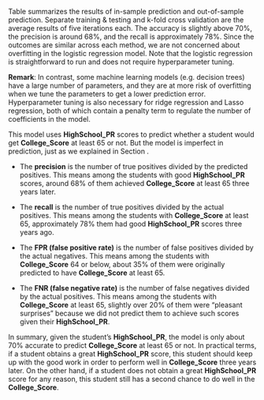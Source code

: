 Table \ref{tab:out-train-test} summarizes the results of in-sample prediction and out-of-sample prediction. Separate training \& testing and k-fold cross validation are the average results of five iterations each. The accuracy is slightly above 70\%, the precision is around 68\%, and the recall is approximately 78\%. Since the outcomes are similar across each method, we are not concerned about overfitting in the logistic regression model. Note that the logistic regression is straightforward to run and does not require hyperparameter tuning. 

**Remark**: In contrast, some machine learning models (e.g. decision trees) have a large number of parameters, and they are at more risk of overfitting when we tune the parameters to get a lower prediction error. Hyperparameter tuning is also necessary for ridge regression and Lasso regression, both of which contain a penalty term to regulate the number of coefficients in the model.  

\begin{table}[ht]
    \centering
    \begin{tabular}{|l|l|l|l|l|l|}
    \hline
    ~                              & Accuracy & Precision & Recall  & FPR     & FNR     \\ \hline
    In-Sample Prediction           & 70.74\%  & 67.29\%   & 78.26\% & 36.46\% & 21.74\% \\ \hline
    Separate Training \& Testing (Average)  & 71.28\%  & 69.64\%   & 76.59\% & 34.30\% & 23.41\% \\ \hline
    K-Fold Cross Validation (Average)       & 71.60\%  & 68.32\%   & 78.26\% & 34.79\% & 21.74\% \\ \hline
    Leave-one-out Cross Validation & 70.74\%  & 67.29\%   & 78.26\% & 36.46\% & 21.74\% \\ \hline
    \end{tabular}
    \caption{Comparison of results with in-sample and out-of-sample prediction}
    \label{tab:out-train-test}
\end{table}

This model uses **HighSchool_PR** scores to predict whether a student would get **College_Score** at least 65 or not. But the model is imperfect in prediction, just as we explained in Section \ref{interpretation}.

- The **precision** is the number of true positives divided by the predicted positives. This means among the students with good **HighSchool_PR** scores, around 68\% of them achieved **College_Score** at least 65 three years later.\footnote{The high school is three years in Taiwan (grades 10-12).} 

- The **recall** is the number of true positives divided by the actual positives. This means among the students with **College_Score** at least 65, approximately 78\% them had good **HighSchool_PR** scores three years ago.

- The **FPR (false positive rate)** is the number of false positives divided by the actual negatives. This means among the students with **College_Score** 64 or below, about 35\% of them were originally predicted to have **College_Score** at least 65.

- The **FNR (false negative rate)** is the number of false negatives divided by the actual positives. This means among the students with **College_Score** at least 65, slightly over 20\% of them were "pleasant surprises" because we did not predict them to achieve such scores given their **HighSchool_PR**.

In summary, given the student's **HighSchool_PR**, the model is only about 70\% accurate to predict **College_Score** at least 65 or not. In practical terms, if a student obtains a great **HighSchool_PR** score, this student should keep up with the good work in order to perform well in **College_Score** three years later. On the other hand, if a student does not obtain a great **HighSchool_PR** score for any reason, this student still has a second chance to do well in the **College_Score**.  